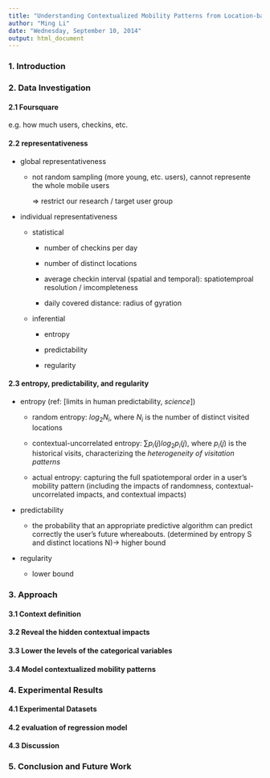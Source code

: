---
title: "Understanding Contextualized Mobility Patterns from Location-based Social Networks"
author: "Ming Li"
date: "Wednesday, September 10, 2014"
output: html_document
---

### 1. Introduction 


### 2. Data Investigation

#### 2.1 Foursquare

e.g. how much users, checkins, etc.

#### 2.2 representativeness

* global representativeness

    + not random sampling (more young, etc. users), cannot represente the whole mobile users 
        
        => restrict our research / target user group

* individual representativeness

    + statistical

        + number of checkins per day 
    
        + number of distinct locations
    
        + average checkin interval (spatial and temporal): spatiotemproal resolution / imcompleteness

        + daily covered distance: radius of gyration
    
    + inferential 
    
        + entropy
    
        + predictability
    
        + regularity

#### 2.3 entropy, predictability, and regularity

* entropy (ref: [limits in human predictability, *science*])

    + random entropy: $log_{2}N_{i}$, where $N_{i}$ is the number of distinct visited locations

    + contextual-uncorrelated entropy: $\sum p_{i}(j)log_{2}p_{i}(j)$, where $p_{i}(j)$ is the historical visits, characterizing the *heterogeneity of visitation patterns* 
    
    + actual entropy: capturing the full spatiotemporal order in a user's mobility pattern (including the impacts of randomness, contextual-uncorrelated impacts, and contextual impacts)
    
* predictability

    + the probability that an appropriate predictive algorithm can predict correctly the user's future whereabouts. (determined by entropy S and distinct locations N)-> higher bound
    
* regularity
    
    + lower bound


### 3. Approach 

#### 3.1 Context definition

#### 3.2 Reveal the hidden contextual impacts

#### 3.3 Lower the levels of the categorical variables

#### 3.4 Model contextualized mobility patterns


### 4. Experimental Results

#### 4.1 Experimental Datasets

#### 4.2 evaluation of regression model

#### 4.3 Discussion


### 5. Conclusion and Future Work

